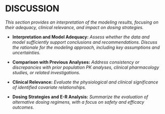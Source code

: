 # DISCUSSION {#sec-discussion}

*This section provides an interpretation of the modeling results, focusing on their adequacy, clinical relevance, and impact on dosing strategies.*

- **Interpretation and Model Adequacy:**
  *Assess whether the data and model sufficiently support conclusions and recommendations. Discuss the rationale for the modeling approach, including key assumptions and uncertainties.*

- **Comparison with Previous Analyses:**
  *Address consistency or discrepancies with prior population PK analyses, clinical pharmacology studies, or related investigations.*

- **Clinical Relevance:**
  *Evaluate the physiological and clinical significance of identified covariate relationships.*

- **Dosing Strategies and E-R Analysis:**
  *Summarize the evaluation of alternative dosing regimens, with a focus on safety and efficacy outcomes.*

